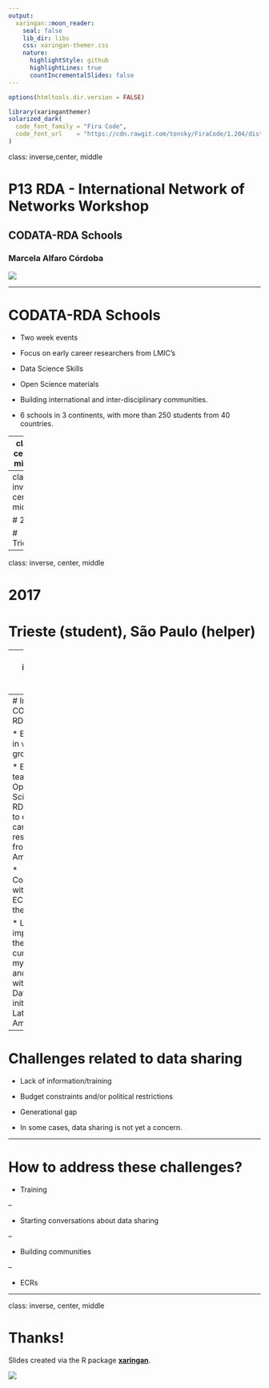 ```yaml
---
output:
  xaringan::moon_reader:
    seal: false
    lib_dir: libs
    css: xaringan-themer.css
    nature:
      highlightStyle: github
      highlightLines: true
      countIncrementalSlides: false
---
```


```r
options(htmltools.dir.version = FALSE)
```

```r
library(xaringanthemer)
solarized_dark(
  code_font_family = "Fira Code",
  code_font_url    = "https://cdn.rawgit.com/tonsky/FiraCode/1.204/distr/fira_code.css"
)
```
class: inverse,center, middle

# P13 RDA - International Network of Networks Workshop

## CODATA-RDA Schools


### Marcela Alfaro Córdoba

![](http://www.estadistica.ucr.ac.cr/images/EEST/Logos/Escuela-con-UCR.png)

---

# CODATA-RDA Schools

* Two week events

* Focus on early career researchers from LMIC's

* Data Science Skills
 
* Open Science materials

* Building international and inter-disciplinary communities.

* 6 schools in 3 continents, with more than 250 students from 40 countries.

---
class: center, middle

background-image: url(curriculum.png)
background-size: 600px
background-position: 50% 70%



---
class: inverse, center, middle

# 2016

# Trieste

---
class: inverse, center, middle

# 2017 

# Trieste (student), São Paulo (helper)

---
class: inverse, center, middle

# 2018 

# Co-chair of the working group

# Trieste, Kigali, São Paulo (co-director)

---
# Impact of CODATA-RDA Schools

* Experience in working group.

* Experience teaching Open Science and RDM topics to early career researchers from Latin America.

* Collaboration with other ECRs from the schools.

* Local impact: bring the curriculum to my region, and contact with Open Data initiatives in Latin America. 

---
# Challenges related to data sharing


* Lack of information/training


* Budget constraints and/or political restrictions


* Generational gap


* In some cases, data sharing is not yet a  concern.

---

# How to address these challenges?

* Training

--

* Starting conversations about data sharing

--

* Building communities

--

* ECRs


---
class: inverse, center, middle

# Thanks!

Slides created via the R package [**xaringan**](https://github.com/yihui/xaringan).


![](https://mirrors.creativecommons.org/presskit/buttons/80x15/png/by.png)
